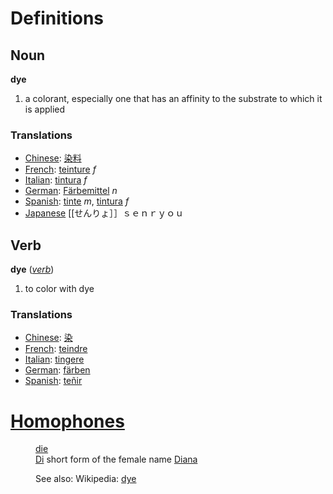 =Definitions=

==Noun==

;  '''dye'''
#a colorant, especially one that has an affinity to the substrate to which it is applied

===Translations===

*[[Chinese]]: [[染]][[料]]
*[[French]]: [[teinture]] ''f''
*[[Italian]]: [[tintura]] ''f''
*[[German]]: [[Färbemittel]] ''n''
*[[Spanish]]: [[tinte]] ''m'', [[tintura]] ''f''
*[[Japanese]]  [[せんりょ］］ｓｅｎｒｙｏｕ

==Verb==

;  '''dye''' (''[[verb]]'')
#to color with dye

===Translations===

*[[Chinese]]: [[染]]
*[[French]]: [[teindre]]
*[[Italian]]: [[tingere]]
*[[German]]: [[färben]]
*[[Spanish]]: [[teñir]]

=[[Homophones]]=
:[[die]]
:[[Di]] short form of the female name [[Diana]]

:See also: Wikipedia: [[w:dye|dye]]